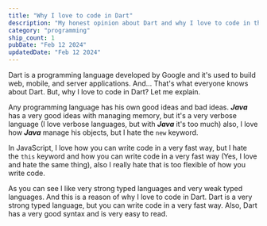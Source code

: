 ```yaml
---
title: "Why I love to code in Dart"
description: "My honest opinion about Dart and why I love to code in this language."
category: "programming"
ship_count: 1
pubDate: "Feb 12 2024"
updatedDate: "Feb 12 2024"
---
```


Dart is a programming language developed by Google and it's used to build web, mobile, and server applications. And... That's what everyone knows about Dart. But, why I love to code in Dart? Let me explain.

Any programming language has his own good ideas and bad ideas. **_Java_** has a very good ideas with managing memory, but it's a very verbose language (I love verbose languages, but with **_Java_** it's too much) also, I love how **_Java_** manage his objects, but I hate the `new` keyword.

In JavaScript, I love how you can write code in a very fast way, but I hate the `this` keyword and how you can write code in a very fast way (Yes, I love and hate the same thing), also I really hate that is too flexible of how you write code.

As you can see I like very strong typed languages and very weak typed languages. And this is a reason of why I love to code in Dart. Dart is a very strong typed language, but you can write code in a very fast way. Also, Dart has a very good syntax and is very easy to read.
